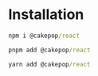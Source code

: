 # Installation

```cmd filename="withNPM.ts" {3} copy
npm i @cakepop/react
```

```cmd filename="withPNPM.ts" {3} copy
pnpm add @cakepop/react
```

```cmd filename="withYarn.ts" {3} copy
yarn add @cakepop/react
```

